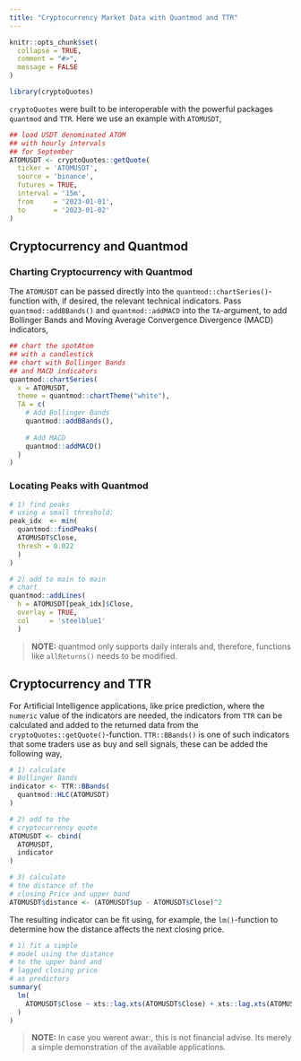 ```yaml
---
title: "Cryptocurrency Market Data with Quantmod and TTR"
---
```


```r
knitr::opts_chunk$set(
  collapse = TRUE,
  comment = "#>",
  message = FALSE
)
```

```r
library(cryptoQuotes)
```


```cryptoQuotes``` were built to be interoperable with the powerful packages ```quantmod``` and ```TTR```. Here we use an example with ```ATOMUSDT```,

```r
## load USDT denominated ATOM
## with hourly intervals
## for September
ATOMUSDT <- cryptoQuotes::getQuote(
  ticker = 'ATOMUSDT',
  source = 'binance',
  futures = TRUE,
  interval = '15m',
  from     = '2023-01-01',
  to       = '2023-01-02'
)
```

## Cryptocurrency and Quantmod

### Charting Cryptocurrency with Quantmod

The ```ATOMUSDT``` can be passed directly into the ```quantmod::chartSeries()```-function with, if desired, the relevant technical indicators. Pass ```quantmod::addBBands()``` and ```quantmod::addMACD``` into the ```TA```-argument, to add Bollinger Bands and Moving Average Convergence Divergence (MACD) indicators,

```r
## chart the spotAtom
## with a candlestick
## chart with Bollinger Bands
## and MACD indicators
quantmod::chartSeries(
  x = ATOMUSDT,
  theme = quantmod::chartTheme("white"),
  TA = c(
    # Add Bollinger Bands
    quantmod::addBBands(),
    
    # Add MACD
    quantmod::addMACD()
  )
) 

```


### Locating Peaks with Quantmod

```r
# 1) find peaks
# using a small threshold;
peak_idx  <- min(
  quantmod::findPeaks(
  ATOMUSDT$Close,
  thresh = 0.022
  )
)

# 2) add to main to main
# chart
quantmod::addLines(
  h = ATOMUSDT[peak_idx]$Close,
  overlay = TRUE,
  col     = 'steelblue1'
  )
```



> **NOTE:** quantmod only supports daily interals and, therefore, functions like ```allReturns()``` needs to be modified.


## Cryptocurrency and TTR

For Artificial Intelligence applications, like price prediction, where the ```numeric``` value of the indicators are needed, the indicators from ```TTR``` can be calculated and added to the returned data from the ```cryptoQuotes::getQuote()```-function. ```TTR::BBands()``` is one of such indicators that some traders use as buy and sell signals, these can be added the following way,

```r
# 1) calculate
# Bollinger Bands
indicator <- TTR::BBands(
  quantmod::HLC(ATOMUSDT)
)

# 2) add to the 
# cryptocurrency quote
ATOMUSDT <- cbind(
  ATOMUSDT, 
  indicator
)

# 3) calculate
# the distance of the
# closing Price and upper band
ATOMUSDT$distance <- (ATOMUSDT$up - ATOMUSDT$Close)^2
```

The resulting indicator can be fit using, for example, the ```lm()```-function to determine how the distance affects the next closing price.

```r
# 1) fit a simple
# model using the distance
# to the upper band and
# lagged closing price
# as predictors
summary(
  lm(
    ATOMUSDT$Close ~ xts::lag.xts(ATOMUSDT$Close) + xts::lag.xts(ATOMUSDT$distance)
  )
)
```

> **NOTE:** In case you werent awar:, this is not financial advise. Its merely a simple demonstration of the available applications.
